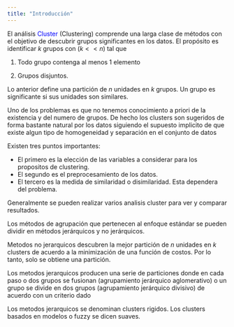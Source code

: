 ---
title: "Introducción"
---

El análisis <span style="color:blue">Cluster</span> (Clustering) comprende una larga clase de métodos con el objetivo de descubrir grupos significantes en los datos.
El propósito es identificar $k$ grupos con ($k << n$) tal que 


<div class="alert alert-dismissible alert-info">
1. Todo grupo contenga al menos 1 elemento

2. Grupos disjuntos.
</div>



Lo anterior define una partición de $n$ unidades en $k$ grupos. Un grupo es significante si sus unidades son similares.

Uno de los problemas es que no tenemos conocimiento a priori de la existencia y del numero de grupos. De hecho los clusters son sugeridos
de forma bastante natural por los datos siguiendo el supuesto implicito de que existe algun tipo de homogeneidad y separación en el conjunto de datos

Existen tres puntos importantes:

-  El primero es la elección de las variables a considerar para los propositos de clustering.
- El segundo es el preprocesamiento de los datos.
- El tercero es la medida de similaridad o disimilaridad. Esta dependera del problema.

Generalmente se pueden realizar varios analisis cluster para ver y comparar resultados. 

Los métodos de agrupación que pertenecen al enfoque estándar se pueden dividir en métodos jerárquicos y no jerárquicos.

Metodos no jerarquicos descubren la mejor partición de $n$ unidades en $k$ clusters de acuerdo a la minimización de una función de costos.
Por lo tanto, solo se obtiene una partición.

Los metodos jerarquicos producen una serie de particiones donde en cada paso o dos grupos se fusionan (agrupamiento jerárquico aglomerativo) o un grupo se divide en dos grupos (agrupamiento jerárquico divisivo) de acuerdo con un criterio dado 

Los metodos jerarquicos se denominan clusters rigidos. Los clusters basados en modelos o fuzzy se dicen suaves.
